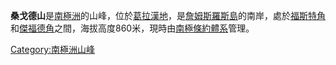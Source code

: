 '''桑戈德山'''是[[南極洲|南極洲]]的山峰，位於[[葛拉漢地|葛拉漢地]]，是[[詹姆斯羅斯島|詹姆斯羅斯島]]的南岸，處於[[福斯特角|福斯特角]]和[[傑福德角|傑福德角]]之間，海拔高度860米，現時由[[南極條約體系|南極條約體系]]管理。

{{coord|64|23|S|57|52|W|display=title}}

{{DEFAULTSORT:Sungold Hill}}
[[Category:南極洲山峰|Category:南極洲山峰]]


{{JamesRossIsland-geo-stub}}